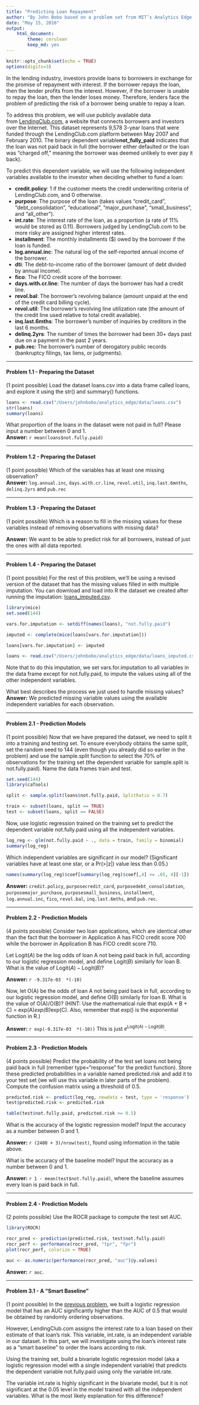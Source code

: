 ```yaml
---
title: "Predicting Loan Repayment"
author: "By John Bobo based on a problem set from MIT’s Analytics Edge MOOC"
date: "May 15, 2016"
output:
    html_document:
        theme: cerulean
        keep_md: yes
---
```


```r
knitr::opts_chunk$set(echo = TRUE)
options(digits=3)
```

In the lending industry, investors provide loans to borrowers in exchange for the promise of repayment with interest. If the borrower repays the loan, then the lender profits from the interest. However, if the borrower is unable to repay the loan, then the lender loses money. Therefore, lenders face the problem of predicting the risk of a borrower being unable to repay a loan.

To address this problem, we will use publicly available data from [LendingClub.com](https://www.lendingclub.com/info/download-data.action), a website that connects borrowers and investors over the Internet. This dataset represents 9,578 3-year loans that were funded through the LendingClub.com platform between May 2007 and February 2010. The binary dependent variable**not_fully_paid** indicates that the loan was not paid back in full (the borrower either defaulted or the loan was "charged off," meaning the borrower was deemed unlikely to ever pay it back).

To predict this dependent variable, we will use the following independent variables available to the investor when deciding whether to fund a loan:

- **credit.policy**: 1 if the customer meets the credit underwriting criteria of LendingClub.com, and 0 otherwise.
- **purpose**: The purpose of the loan (takes values "credit_card", "debt_consolidation", "educational", "major_purchase", "small_business", and "all_other").
- **int.rate**: The interest rate of the loan, as a proportion (a rate of 11% would be stored as 0.11). Borrowers judged by LendingClub.com to be more risky are assigned higher interest rates.
- **installment**: The monthly installments ($) owed by the borrower if the loan is funded.
- **log.annual.inc**: The natural log of the self-reported annual income of the borrower.
- **dti**: The debt-to-income ratio of the borrower (amount of debt divided by annual income).
- **fico**: The FICO credit score of the borrower.
- **days.with.cr.line**: The number of days the borrower has had a credit line.
- **revol.bal**: The borrower's revolving balance (amount unpaid at the end of the credit card billing cycle).
- **revol.util**: The borrower's revolving line utilization rate (the amount of the credit line used relative to total credit available).
- **inq.last.6mths**: The borrower's number of inquiries by creditors in the last 6 months.
- **delinq.2yrs**: The number of times the borrower had been 30+ days past due on a payment in the past 2 years.
- **pub.rec**: The borrower's number of derogatory public records (bankruptcy filings, tax liens, or judgments).

***

#### Problem 1.1 - Preparing the Dataset

(1 point possible)
Load the dataset loans.csv into a data frame called loans, and explore it using the str() and summary() functions.
```r
loans <- read.csv("/Users/johnbobo/analytics_edge/data/loans.csv")
str(loans)
summary(loans)
```

What proportion of the loans in the dataset were not paid in full? Please input a number between 0 and 1.  
**Answer:** `r mean(loans$not.fully.paid)`

***

#### Problem 1.2 - Preparing the Dataset

(1 point possible)
Which of the variables has at least one missing observation?  
**Answer:** `log.annual.inc`, `days.with.cr.line`, `revol.util`, `inq.last.6mnths`, `delinq.2yrs` and `pub.rec`

***

#### Problem 1.3 - Preparing the Dataset

(1 point possible)
Which is a reason to fill in the missing values for these variables instead of removing observations with missing data?

**Answer:** We want to be able to predict risk for all borrowers, instead of just the ones with all data reported. 

***

#### Problem 1.4 - Preparing the Dataset

(1 point possible)
For the rest of this problem, we'll be using a revised version of the dataset that has the missing values filled in with multiple imputation. You can download and load into R the dataset we created after running the imputation: [loans_imputed.csv](https://d37djvu3ytnwxt.cloudfront.net/asset-v1:MITx+15.071x_3+1T2016+type@asset+block/loans_imputed.csv).
```r
library(mice)
set.seed(144)

vars.for.imputation <- setdiff(names(loans), "not.fully.paid")

imputed <- complete(mice(loans[vars.for.imputation]))

loans[vars.for.imputation] <- imputed

loans <- read.csv("/Users/johnbobo/analytics_edge/data/loans_imputed.csv")
```
Note that to do this imputation, we set vars.for.imputation to all variables in the data frame except for not.fully.paid, to impute the values using all of the other independent variables.

What best describes the process we just used to handle missing values?  
**Answer:** We predicted missing variable values using the available independent variables for each observation.

***

#### Problem 2.1 - Prediction Models

(1 point possible)
Now that we have prepared the dataset, we need to split it into a training and testing set. To ensure everybody obtains the same split, set the random seed to 144 (even though you already did so earlier in the problem) and use the sample.split function to select the 70% of observations for the training set (the dependent variable for sample.split is not.fully.paid). Name the data frames train and test.
```r
set.seed(144)
library(caTools)

split <- sample.split(loans$not.fully.paid, SplitRatio = 0.7)

train <- subset(loans, split == TRUE)
test <- subset(loans, split == FALSE)
```

Now, use logistic regression trained on the training set to predict the dependent variable not.fully.paid using all the independent variables.
```r
log_reg <- glm(not.fully.paid ~ ., data = train, family = binomial)
summary(log_reg)
```
Which independent variables are significant in our model? (Significant variables have at least one star, or a Pr(>|z|) value less than 0.05.) 
```r
names(summary(log_reg)$coef[summary(log_reg)$coef[,4] <= .05, 4][-1])
```

**Answer:** `credit.policy`, `purposecredit_card`, `purposedebt_consolidation`, `purposemajor_purchase`, `purposesmall_business`, `installment`, `log.annual.inc`, `fico`, `revol.bal`, `inq.last.6mths`, and `pub.rec`.

***

#### Problem 2.2 - Prediction Models

(4 points possible)
Consider two loan applications, which are identical other than the fact that the borrower in Application A has FICO credit score 700 while the borrower in Application B has FICO credit score 710.

Let $\text{Logit}(A)$ be the log odds of loan A not being paid back in full, according to our logistic regression model, and define $\text{Logit}(B)$ similarly for loan B. What is the value of $\text{Logit}(A)-\text{Logit}(B)$?

**Answer:**  `r -9.317e-03  *(-10)`

Now, let O(A) be the odds of loan A not being paid back in full, according to our logistic regression model, and define O(B) similarly for loan B. What is the value of O(A)/O(B)? (HINT: Use the mathematical rule that exp(A + B + C) = exp(A)*exp(B)*exp(C). Also, remember that exp() is the exponential function in R.)

**Answer:** `r exp(-9.317e-03  *(-10))` This is just $e^{\text{Logit}(A)-\text{Logit}(B)}$.

***

#### Problem 2.3 - Prediction Models

(4 points possible)
Predict the probability of the test set loans not being paid back in full (remember type="response" for the predict function). Store these predicted probabilities in a variable named predicted.risk and add it to your test set (we will use this variable in later parts of the problem). Compute the confusion matrix using a threshold of 0.5.
```r
predicted.risk <- predict(log_reg, newdata = test, type = 'response')
test$predicted.risk <- predicted.risk

table(test$not.fully.paid, predicted.risk >= 0.5)
```

What is the accuracy of the logistic regression model? Input the accuracy as a number between 0 and 1.

**Answer:** `r (2400 + 3)/nrow(test)`, found using information in the table above.

What is the accuracy of the baseline model? Input the accuracy as a number between 0 and 1.

**Answer:** `r 1 - mean(test$not.fully.paid)`, where the baseline assumes every loan is paid back in full.

***

#### Problem 2.4 - Prediction Models

(2 points possible)
Use the ROCR package to compute the test set AUC.
```r
library(ROCR)

rocr_pred <- prediction(predicted.risk, test$not.fully.paid)
rocr_perf <- performance(rocr_pred, "tpr", "fpr")
plot(rocr_perf, colorize = TRUE)

auc <- as.numeric(performance(rocr_pred, "auc")@y.values)
```

**Answer:** `r auc`. 

***

#### Problem 3.1 - A "Smart Baseline"

(1 point possible)
In the [previous problem](), we built a logistic regression model that has an AUC significantly higher than the AUC of 0.5 that would be obtained by randomly ordering observations.

However, LendingClub.com assigns the interest rate to a loan based on their estimate of that loan's risk. This variable, int.rate, is an independent variable in our dataset. In this part, we will investigate using the loan's interest rate as a "smart baseline" to order the loans according to risk.

Using the training set, build a bivariate logistic regression model (aka a logistic regression model with a single independent variable) that predicts the dependent variable not.fully.paid using only the variable int.rate.

The variable int.rate is highly significant in the bivariate model, but it is not significant at the 0.05 level in the model trained with all the independent variables. What is the most likely explanation for this difference?